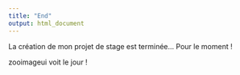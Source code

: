 ```yaml
---
title: "End"
output: html_document
---
```


La création de mon projet de stage est terminée... Pour le moment !

zooimageui voit le jour !

